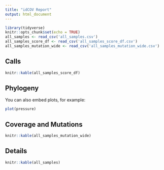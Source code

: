 ```yaml
---
title: "idCOV Report"
output: html_document
---
```


```r
library(tidyverse)
knitr::opts_chunk$set(echo = TRUE)
all_samples <- read_csv('all_samples.csv')
all_samples_score_df <- read_csv('all_samples_score_df.csv')
all_samples_mutation_wide <- read_csv('all_samples_mutation_wide.csv')
```

## Calls

```r
knitr::kable(all_samples_score_df)
```

## Phylogeny

You can also embed plots, for example:

```r
plot(pressure)
```

## Coverage and Mutations

```r
knitr::kable(all_samples_mutation_wide)
```

## Details

```r
knitr::kable(all_samples)
```

